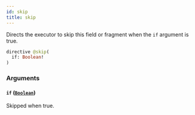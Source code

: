 ```yaml
---
id: skip
title: skip
---
```



Directs the executor to skip this field or fragment when the `if` argument is true.


```graphql
directive @skip(
  if: Boolean!
)
```


### Arguments

#### `if` ([`Boolean`](/docs/GraphQL/scalars/boolean))

Skipped when true.




